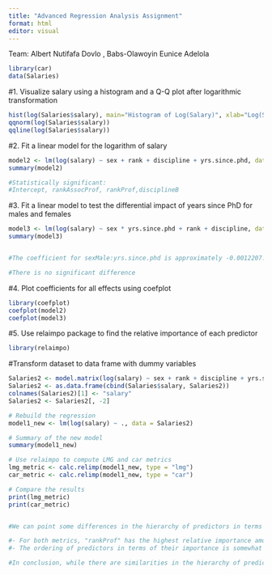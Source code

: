 ---
title: "Advanced Regression Analysis Assignment"
format: html
editor: visual
---

Team: 
Albert Nutifafa Dovlo ,
Babs-Olawoyin Eunice Adelola


```{r}
library(car)
data(Salaries)
```


#1. Visualize salary using a histogram and a Q-Q plot after logarithmic transformation
```{r}

hist(log(Salaries$salary), main="Histogram of Log(Salary)", xlab="Log(Salary)")
qqnorm(log(Salaries$salary))
qqline(log(Salaries$salary))
```

#2. Fit a linear model for the logarithm of salary
```{r}
model2 <- lm(log(salary) ~ sex + rank + discipline + yrs.since.phd, data = Salaries)
summary(model2)

#Statistically significant:
#Intercept, rankAssocProf, rankProf,disciplineB
```



#3. Fit a linear model to test the differential impact of years since PhD for males and females
```{r}

model3 <- lm(log(salary) ~ sex * yrs.since.phd + rank + discipline, data = Salaries)
summary(model3)


#The coefficient for sexMale:yrs.since.phd is approximately -0.0012207.

#There is no significant difference
```


#4. Plot coefficients for all effects using coefplot
```{r}
library(coefplot)
coefplot(model2)
coefplot(model3)
```


#5. Use relaimpo package to find the relative importance of each predictor

```{r}
library(relaimpo)
```

#Transform dataset to data frame with dummy variables

```{r}
Salaries2 <- model.matrix(log(salary) ~ sex + rank + discipline + yrs.since.phd, data = Salaries)
Salaries2 <- as.data.frame(cbind(Salaries$salary, Salaries2))
colnames(Salaries2)[1] <- "salary"
Salaries2 <- Salaries2[, -2] 
```



```{r}
# Rebuild the regression
model1_new <- lm(log(salary) ~ ., data = Salaries2)
```

```{r}
# Summary of the new model
summary(model1_new)
```


```{r}
# Use relaimpo to compute LMG and car metrics
lmg_metric <- calc.relimp(model1_new, type = "lmg")
car_metric <- calc.relimp(model1_new, type = "car")
```

```{r}
# Compare the results
print(lmg_metric)
print(car_metric)


#We can point some differences in the hierarchy of predictors in terms of their relative importance by comparing the two metrics, :

#- For both metrics, "rankProf" has the highest relative importance among the predictors.
#- The ordering of predictors in terms of their importance is somewhat consistent between the two metrics, but there are differences in the magnitude of importance assigned to each predictor.

#In conclusion, while there are similarities in the hierarchy of predictors between the LMG and CAR metrics, the exact values and rankings may vary. It's not uncommon for different metrics to provide slightly different perspectives on the importance of predictors. It's important to interpret these metrics in the context of your specific analysis and research question.
```

